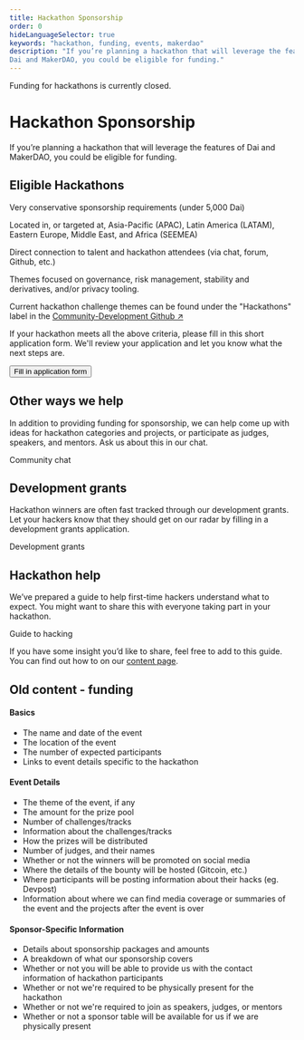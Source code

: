```yaml
---
title: Hackathon Sponsorship
order: 0
hideLanguageSelector: true
keywords: "hackathon, funding, events, makerdao"
description: "If you’re planning a hackathon that will leverage the features of 
Dai and MakerDAO, you could be eligible for funding."
---
```


<StatusBanner sticky warning>

Funding for hackathons is currently closed.

</StatusBanner>

# Hackathon Sponsorship

If you’re planning a hackathon that will leverage the features of
Dai and MakerDAO, you could be eligible for funding.

## Eligible Hackathons

<Checklist>

Very conservative sponsorship requirements \(under 5,000 Dai\)

Located in, or targeted at, Asia-Pacific \(APAC\), Latin America \(LATAM\), Eastern Europe, Middle East, and Africa \(SEEMEA\)

Direct connection to talent and hackathon attendees \(via chat, forum, Github, etc.\)

Themes focused on governance, risk management, stability and derivatives, and/or privacy tooling.

Current hackathon challenge themes can be found under the "Hackathons" label in the [Community-Development Github ↗](https://github.com/makerdao/community/issues?q=is%3Aissue+is%3Aopen+label%3Ahackathons)

</Checklist>

If your hackathon meets all the above criteria, please fill in this short application form.
We'll review your application and let you know what the next steps are.

<Button>Fill in application form</Button>

## Other ways we help

In addition to providing funding for sponsorship, we can help come up with ideas for hackathon categories and projects,
or participate as judges, speakers, and mentors. Ask us about this in our chat.

<Link
  to="https://chat.makerdao.com/channel/community-development"
  icon="rocketchat"
>
  Community chat
</Link>

## Development grants

Hackathon winners are often fast tracked through our development grants.
Let your hackers know that they should get on our radar by filling in a development grants application.

<Link to="/funding/development-grants">Development grants</Link>

## Hackathon help

We’ve prepared a guide to help first-time hackers understand what to expect.
You might want to share this with everyone taking part in your hackathon.

<Link to="/work_with_us/hackathons/guide-to-hacking/">Guide to hacking</Link>

<Callout icon="question">

If you have some insight you’d like to share, feel free to add to this guide.
You can find out how to on our [content page](/work_with_us/content/).

</Callout>

## Old content - funding

#### Basics

- The name and date of the event
- The location of the event
- The number of expected participants
- Links to event details specific to the hackathon

#### Event Details

- The theme of the event, if any
- The amount for the prize pool
- Number of challenges/tracks
- Information about the challenges/tracks
- How the prizes will be distributed
- Number of judges, and their names
- Whether or not the winners will be promoted on social media
- Where the details of the bounty will be hosted \(Gitcoin, etc.\)
- Where participants will be posting information about their hacks \(eg. Devpost\)
- Information about where we can find media coverage or summaries of the event and the projects after the event is over

#### Sponsor-Specific Information

- Details about sponsorship packages and amounts
- A breakdown of what our sponsorship covers
- Whether or not you will be able to provide us with the contact information of hackathon participants
- Whether or not we're required to be physically present for the hackathon
- Whether or not we're required to join as speakers, judges, or mentors
- Whether or not a sponsor table will be available for us if we are physically present
